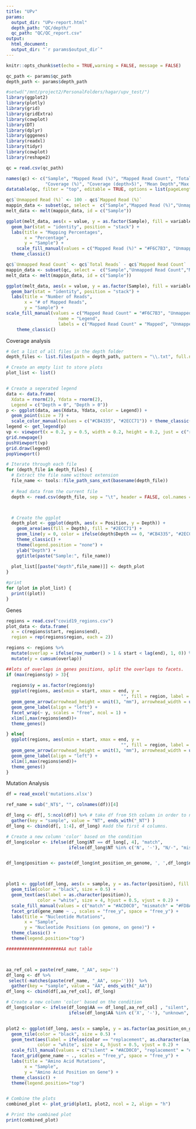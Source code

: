 ```yaml
---
title: "UPv"
params:
  output_dir: "UPv-report.html" 
  depth_path: "QC/depth/"
  qc_path: "QC/QC_report.csv"
output:
  html_document:
  output_dir: "`r params$output_dir`"
---
```


```r
knitr::opts_chunk$set(echo = TRUE,warning = FALSE, message = FALSE)

qc_path <- params$qc_path
depth_path <- params$depth_path

#setwd("/mnt/project2/PersonalFolders/hagar/upv_test/")
library(ggplot2)
library(plotly)
library(grid)
library(gridExtra) 
library(cowplot) 
library(DT)
library(dplyr)
library(gggenes)
library(readxl)
library(tidyr)
library(cowplot)
library(reshape2)

```


```r
qc = read.csv(qc_path)

names(qc) <- c("Sample", "Mapped Read (%)", "Mapped Read Count", "Total Reads", "Covered Bases",
               "Coverage (%)", "Coverage (depth>5)", "Mean Depth","Max depth", "Min depth", "Chimeric Read_ Count")
datatable(qc, filter = "top", editable = TRUE, options = list(pageLength = 100))
```


```r
qc$`Unmapped Read (%)` <- 100 - qc$`Mapped Read (%)`
mappin_data <- subset(qc, select =  c("Sample","Mapped Read (%)","Unmapped Read (%)"))
melt_data <- melt(mappin_data, id = c("Sample")) 

ggplot(melt_data, aes(x = value, y = as.factor(Sample), fill = variable)) +
  geom_bar(stat = "identity", position = "stack") +
  labs(title = "Mapping Percentages",
       x = "Percentage",
       y = "Sample") +
    scale_fill_manual(values = c("Mapped Read (%)" = "#F6C7B3", "Unmapped Read (%)" = "grey")) +
  theme_classic()

qc$`Unmapped Read Count` <- qc$`Total Reads` - qc$`Mapped Read Count`
mappin_data <- subset(qc, select =  c("Sample","Unmapped Read Count","Mapped Read Count"))
melt_data <- melt(mappin_data, id = c("Sample")) 

ggplot(melt_data, aes(x = value, y = as.factor(Sample), fill = variable)) +
  geom_bar(stat = "identity", position = "stack") +  
  labs(title = "Number of Reads",
       x = "# of Mapped Reads",
       y = "Sample") + 
scale_fill_manual(values = c("Mapped Read Count" = "#F6C7B3", "Unmapped Read Count" = "grey"),
                    name = "Legend", 
                    labels = c("Mapped Read Count" = "Mapped", "Unmapped Read Count" = "Unmapped")) +  # Change legend labels
    theme_classic()

```


Coverage analysis \n

```r
# Get a list of all files in the depth folder
depth_files <- list.files(path = depth_path, pattern = "\\.txt", full.names = TRUE)

# Create an empty list to store plots
plot_list <- list()


# Create a seperated legend
data <- data.frame( 
  Xdata = rnorm(2), Ydata = rnorm(2), 
  Legend = c("Depth = 0", "Depth > 0")) 
p <- ggplot(data, aes(Xdata, Ydata, color = Legend)) +    
  geom_point(size = 7) +
  scale_color_manual(values = c("#CB4335", "#2ECC71")) + theme_classic()
legend <- get_legend(p)                 
vp <- viewport(x = 0.2, y = 0.5, width = 0.2, height = 0.2, just = c("right", "center"))
grid.newpage()
pushViewport(vp)
grid.draw(legend)
popViewport()

# Iterate through each file
for (depth_file in depth_files) {
  # Extract the file name without extension
  file_name <- tools::file_path_sans_ext(basename(depth_file))
  
  # Read data from the current file
  depth <- read.csv(depth_file, sep = "\t", header = FALSE, col.names = c("ref", "Position", "Depth"))



  # Create the ggplot
  depth_plot <- ggplot(depth, aes(x = Position, y = Depth)) +
    geom_area(aes(fill = Depth), fill = "#2ECC71") +
    geom_line(y = 0, color = ifelse(depth$Depth == 0, "#CB4335", "#2ECC71"), size = 1) +
    theme_classic() +
    theme(legend.position = "none") +
    ylab("Depth") + 
    ggtitle(paste("Sample:", file_name))
  
  plot_list[[paste("depth",file_name)]] <- depth_plot
}

#print
for (plot in plot_list) {
  print((plot))
}

```
 \n\n\n




Genes 


```r
regions = read.csv("covid19_regions.csv")
plot_data <- data.frame(
  x = c(regions$start, regions$end),
  region = rep(regions$region, each = 2))

regions <- regions %>%
  mutate(overlap = ifelse(row_number() > 1 & start < lag(end), 1, 0)) %>%
  mutate(y = cumsum(overlap))

##lots of overlaps in genes positions, split the overlaps to facets.
if (max(regions$y) > 3){
  
  regions$y = as.factor(regions$y)
  ggplot(regions, aes(xmin = start, xmax = end, y =
                                            "", fill = region, label = region)) +
  geom_gene_arrow(arrowhead_height = unit(3, "mm"), arrowhead_width = unit(1, "mm")) +
  geom_gene_label(align = "left") +
  facet_wrap(~ y, scales = "free", ncol = 1) +
  xlim(1,max(regions$end))+
  theme_genes() 

} else{
  ggplot(regions, aes(xmin = start, xmax = end, y =
                                            "", fill = region, label = region)) +
  geom_gene_arrow(arrowhead_height = unit(3, "mm"), arrowhead_width = unit(1, "mm")) +
  geom_gene_label(align = "left") +
  xlim(1,max(regions$end))+
  theme_genes()
}

```

 \n\n\n

Mutation Analysis


```r
df = read_excel('mutations.xlsx')

ref_name = sub("_NT$", "", colnames(df))[4]

df_long <- df[, 5:ncol(df)] %>% # take df from 5th column in order to not count the reference. 
  gather(key = "sample", value = "NT", ends_with("_NT") )
df_long <- cbind(df[, 1:4], df_long) #add the first 4 columns.

# Create a new column 'color' based on the condition
df_long$color <- ifelse(df_long$NT == df_long[, 4], "match", 
                        ifelse(df_long$NT %in% c('N', '-'), "N/-", "mismatch"))


df_long$position <- paste(df_long$nt_position_on_genome, ', ',df_long$nt_position_on_gene, sep='')



plot1 <- ggplot(df_long, aes(x = sample, y = as.factor(position), fill = factor(color))) +
  geom_tile(color = "black", size = 0.5) +
  geom_text(aes(label = as.character(position)),
            color = "white", size = 4, hjust = 0.5, vjust = 0.2) +
  scale_fill_manual(values = c("match" = "#ACD0C0", "mismatch" = "#FD8A8A", "N/-" = "grey"), na.value = "white", name = "") +
  facet_grid(gene_name ~ ., scales = "free_y", space = "free_y") +
  labs(title = "Nucleotide Mutations",
       x = "Sample",
       y = "Nucleotide Positions (on gemone, on gene)") +
  theme_classic() + 
  theme(legend.position="top") 

#####################AA mut table



aa_ref_col = paste(ref_name, "_AA", sep='')
df_long <- df %>%
 select(-matches(paste(ref_name, "_AA", sep='')))  %>%
  gather(key = "sample", value = "AA", ends_with("_AA"))
df_long <- cbind(df[,aa_ref_col], df_long) 

# Create a new column 'color' based on the condition
df_long$color <- ifelse(df_long$AA == df_long[,aa_ref_col] , "silent", 
                        ifelse(df_long$AA %in% c('X', '-'), "unknown", "replacement"))


plot2 <- ggplot(df_long, aes(x = sample, y = as.factor(aa_position_on_gene), fill = factor(color))) +
  geom_tile(color = "black", size = 0.5) +
  geom_text(aes(label = ifelse(color == "replacement", as.character(aa_group), "")),
            color = "white", size = 4, hjust = 0.5, vjust = 0.2) +
  scale_fill_manual(values = c("silent" = "#ACD0C0", "replacement" = "#FD8A8A", "unknown" = "grey"), na.value = "white", name = "") +
  facet_grid(gene_name ~ ., scales = "free_y", space = "free_y") +
  labs(title = "Amino Acid Mutations",
       x = "Sample",
       y = "Amino Acid Position on Gene") +
  theme_classic() + 
  theme(legend.position="top") 


# Combine the plots
combined_plot <- plot_grid(plot1, plot2, ncol = 2, align = "h")

# Print the combined plot
print(combined_plot)

```



